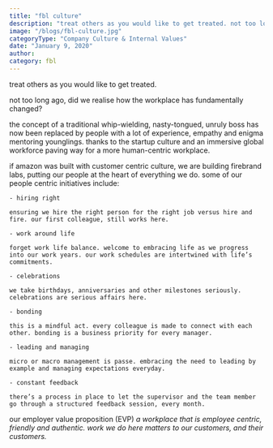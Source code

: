 ```yaml
---
title: "fbl culture"
description: "treat others as you would like to get treated. not too long ago, did we realise how the workplace has fundamentally changed?"
image: "/blogs/fbl-culture.jpg"
categoryType: "Company Culture & Internal Values"
date: "January 9, 2020"
author:
category: fbl
---
```


treat others as you would like to get treated.

not too long ago, did we realise how the workplace has fundamentally changed?

the concept of a traditional whip-wielding, nasty-tongued, unruly boss has now been replaced by people with a lot of experience, empathy and enigma mentoring younglings. thanks to the startup culture and an immersive global workforce paving way for a more human-centric workplace.

if amazon was built with customer centric culture, we are building firebrand labs, putting our people at the heart of everything we do. some of our people centric initiatives include:

    - hiring right

    ensuring we hire the right person for the right job versus hire and fire. our first colleague, still works here.

    - work around life

    forget work life balance. welcome to embracing life as we progress into our work years. our work schedules are intertwined with life’s commitments.

    - celebrations

    we take birthdays, anniversaries and other milestones seriously. celebrations are serious affairs here.

    - bonding

    this is a mindful act. every colleague is made to connect with each other. bonding is a business priority for every manager.

    - leading and managing

    micro or macro management is passe. embracing the need to leading by example and managing expectations everyday.

    - constant feedback

    there’s a process in place to let the supervisor and the team member go through a structured feedback session, every month.

our employer value proposition (EVP)
_a workplace that is employee centric, friendly and authentic. work we do here matters to our customers, and their customers._
